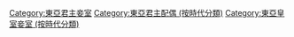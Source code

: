 [[Category:東亞君主妾室|Category:東亞君主妾室]]
[[Category:東亞君主配偶_(按時代分類)|Category:東亞君主配偶 (按時代分類)]]
[[Category:東亞皇室妾室_(按時代分類)|Category:東亞皇室妾室 (按時代分類)]]